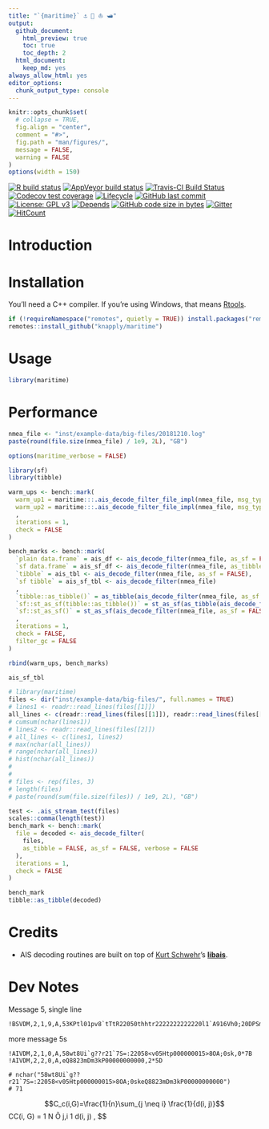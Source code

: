 ```yaml
---
title: "`{maritime}` ⚓ 🚢 ⛵ 🛥️"
output:
  github_document:
    html_preview: true
    toc: true
    toc_depth: 2
  html_document:
    keep_md: yes
always_allow_html: yes
editor_options: 
  chunk_output_type: console
---
```


<!-- README.Rmd generates README.md. -->

```r
knitr::opts_chunk$set(
  # collapse = TRUE,
  fig.align = "center",
  comment = "#>",
  fig.path = "man/figures/",
  message = FALSE,
  warning = FALSE
)
options(width = 150)
```


<!-- badges: start -->
[![R build status](https://github.com/knapply/maritime/workflows/R-CMD-check/badge.svg)](https://github.com/knapply/maritime/actions?workflow=R-CMD-check)
[![AppVeyor build status](https://ci.appveyor.com/api/projects/status/github/knapply/maritime?branch=master&svg=true)](https://ci.appveyor.com/project/knapply/maritime)
[![Travis-CI Build Status](https://travis-ci.org/knapply/maritime.svg?branch=master)](https://travis-ci.org/knapply/maritime)
[![Codecov test coverage](https://codecov.io/gh/knapply/maritime/branch/master/graph/badge.svg)](https://codecov.io/gh/knapply/maritime?branch=master)
[![Lifecycle](https://img.shields.io/badge/lifecycle-experimental-orange.svg)](https://www.tidyverse.org/lifecycle/#experimental)
[![GitHub last commit](https://img.shields.io/github/last-commit/knapply/maritime.svg)](https://github.com/knapply/maritime/commits/master)
[![License: GPL v3](https://img.shields.io/badge/License-GPLv3-blue.svg)](https://www.gnu.org/licenses/gpl-3.0)
[![Depends](https://img.shields.io/badge/Depends-GNU_R>=3.6-blue.svg)](https://www.r-project.org/)
[![GitHub code size in bytes](https://img.shields.io/github/languages/code-size/knapply/maritime.svg)](https://github.com/knapply/maritime)
[![Gitter](https://badges.gitter.im/maritime/community.svg)](https://gitter.im/maritime/community?utm_source=badge&utm_medium=badge&utm_campaign=pr-badge)
[![HitCount](http://hits.dwyl.io/knapply/maritime.svg)](http://hits.dwyl.io/knapply/maritime)
<!-- [![CRAN status](https://www.r-pkg.org/badges/version/maritime)](https://cran.r-project.org/package=maritime) -->
<!-- badges: end -->

# Introduction

# Installation

You'll need a C++ compiler. If you're using Windows, that means [Rtools](https://cran.r-project.org/bin/windows/Rtools/).

```r
if (!requireNamespace("remotes", quietly = TRUE)) install.packages("remotes")
remotes::install_github("knapply/maritime")
```


# Usage

```r
library(maritime)
```


# Performance

```r
nmea_file <- "inst/example-data/big-files/20181210.log"
paste(round(file.size(nmea_file) / 1e9, 2L), "GB")
```

```r
options(maritime_verbose = FALSE)

library(sf)
library(tibble)

warm_ups <- bench::mark(
  warm_up1 = maritime:::.ais_decode_filter_file_impl(nmea_file, msg_type = ais_msgs$msg_1_2_3, as_sf = FALSE, as_tibble = FALSE, verbose = FALSE),
  warm_up2 = maritime:::.ais_decode_filter_file_impl(nmea_file, msg_type = ais_msgs$msg_1_2_3, as_sf = FALSE, as_tibble = FALSE, verbose = FALSE)
  ,
  iterations = 1,
  check = FALSE
)

bench_marks <- bench::mark(
  `plain data.frame` = ais_df <- ais_decode_filter(nmea_file, as_sf = FALSE, as_tibble = FALSE),
  `sf data.frame` = ais_sf_df <- ais_decode_filter(nmea_file, as_tibble = FALSE),
  `tibble` = ais_tbl <- ais_decode_filter(nmea_file, as_sf = FALSE),
  `sf tibble` = ais_sf_tbl <- ais_decode_filter(nmea_file)
  ,
  `tibble::as_tibble()` = as_tibble(ais_decode_filter(nmea_file, as_sf = FALSE, as_tibble = FALSE)),
  `sf::st_as_sf(tibble::as_tibble())` = st_as_sf(as_tibble(ais_decode_filter(nmea_file, as_sf = FALSE, as_tibble = FALSE)), coords = c("lng_deg", "lat_deg"), crs = 4326L),
  `sf::st_as_sf()` = st_as_sf(ais_decode_filter(nmea_file, as_sf = FALSE, as_tibble = FALSE), coords = c("lng_deg", "lat_deg"), crs = 4326L)
  ,
  iterations = 1,
  check = FALSE,
  filter_gc = FALSE
)

rbind(warm_ups, bench_marks)
```

```r
ais_sf_tbl
```


```r
# library(maritime)
files <- dir("inst/example-data/big-files/", full.names = TRUE)
# lines1 <- readr::read_lines(files[[1]])
all_lines <- c(readr::read_lines(files[[1]]), readr::read_lines(files[[2]]))
# cumsum(nchar(lines1))
# lines2 <- readr::read_lines(files[[2]])
# all_lines <- c(lines1, lines2)
# max(nchar(all_lines))
# range(nchar(all_lines))
# hist(nchar(all_lines))
# 
# 
# files <- rep(files, 3)
# length(files)
# paste(round(sum(file.size(files)) / 1e9, 2L), "GB")

test <- .ais_stream_test(files)
scales::comma(length(test))
bench_mark <- bench::mark(
  file = decoded <- ais_decode_filter(
    files, 
    as_tibble = FALSE, as_sf = FALSE, verbose = FALSE
  ),
  iterations = 1,
  check = FALSE
)

bench_mark
tibble::as_tibble(decoded)
```


# Credits

* AIS decoding routines are built on top of [Kurt Schwehr](https://twitter.com/kurtschwehr)'s [__libais__](https://github.com/schwehr/libais).



# Dev Notes

Message 5, single line

```
!BSVDM,2,1,9,A,53KPtl01pv8`tTtR22050thhtr2222222222220l1`A916Vh0;20DPSmD`0D,0*21
```

more message 5s

```
!AIVDM,2,1,0,A,58wt8Ui`g??r21`7S=:22058<v05Htp000000015>8OA;0sk,0*7B 
!AIVDM,2,2,0,A,eQ8823mDm3kP00000000000,2*5D

# nchar("58wt8Ui`g??r21`7S=:22058<v05Htp000000015>8OA;0skeQ8823mDm3kP00000000000")
# 71
```

$$C_c(i,G)=\frac{1}{n}\sum_{j \neq i} \frac{1}{d(i, j)}$$
CC(i, G) =
1
N
Õ
j,i
1
d(i, j)
,
$$
